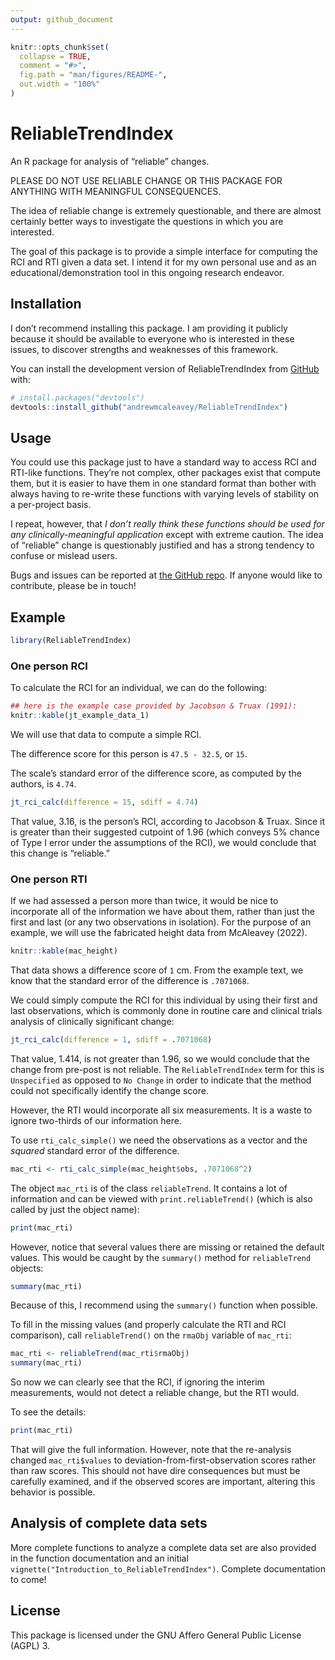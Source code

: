 ```yaml
---
output: github_document
---
```


<!-- README.md is generated from README.Rmd. Please edit that file -->

```r
knitr::opts_chunk$set(
  collapse = TRUE,
  comment = "#>",
  fig.path = "man/figures/README-",
  out.width = "100%"
)
```

# ReliableTrendIndex

<!-- badges: start -->
<!-- badges: end -->

An R package for analysis of "reliable" changes.

PLEASE DO NOT USE RELIABLE CHANGE OR THIS PACKAGE FOR ANYTHING WITH MEANINGFUL CONSEQUENCES. 

The idea of reliable change is extremely questionable, and there are almost certainly better ways to investigate the questions in which you are interested. 

The goal of this package is to provide a simple interface for computing the RCI and RTI given a data set. I intend it for my own personal use and as an educational/demonstration tool in this ongoing research endeavor. 

## Installation

I don't recommend installing this package. I am providing it publicly because it should be available to everyone who is interested in these issues, to discover strengths and weaknesses of this framework. 

You can install the development version of ReliableTrendIndex from [GitHub](https://github.com/) with:

``` r
# install.packages("devtools")
devtools::install_github("andrewmcaleavey/ReliableTrendIndex")
```

## Usage

You could use this package just to have a standard way to access RCI and RTI-like functions. They're not complex, other packages exist that compute them, but it is easier to have them in one standard format than bother with always having to re-write these functions with varying levels of stability on a per-project basis.  

I repeat, however, that *I don't really think these functions should be used for any clinically-meaningful application* except with extreme caution. The idea of "reliable" change is questionably justified and has a strong tendency to confuse or mislead users.  

Bugs and issues can be reported at [the GitHub repo](https://github.com/andrewmcaleavey/ReliableTrendIndex). If anyone would like to contribute, please be in touch!  

## Example

```r
library(ReliableTrendIndex)
```

### One person RCI  

To calculate the RCI for an individual, we can do the following:  

```r
## here is the example case provided by Jacobson & Truax (1991): 
knitr::kable(jt_example_data_1)
```

We will use that data to compute a simple RCI.  

The difference score for this person is `47.5 - 32.5`, or `15`. 

The scale's standard error of the difference score, as computed by the authors, is `4.74`. 

```r
jt_rci_calc(difference = 15, sdiff = 4.74)
```

That value, 3.16, is the person's RCI, according to Jacobson & Truax. Since it is greater than their suggested cutpoint of 1.96 (which conveys 5% chance of Type I error under the assumptions of the RCI), we would conclude that this change is "reliable."

### One person RTI  

If we had assessed a person more than twice, it would be nice to incorporate all of the information we have about them, rather than just the first and last (or any two observations in isolation). For the purpose of an example, we will use the fabricated height data from McAleavey (2022).  

```r
knitr::kable(mac_height)
```

That data shows a difference score of `1` cm. From the example text, we know that the standard error of the difference is `.7071068`. 

We could simply compute the RCI for this individual by using their first and last observations, which is commonly done in routine care and clinical trials analysis of clinically significant change:  

```r
jt_rci_calc(difference = 1, sdiff = .7071068)
```

That value, 1.414, is not greater than 1.96, so we would conclude that the change from pre-post is not reliable. The `ReliableTrendIndex` term for this is `Unspecified` as opposed to `No Change` in order to indicate that the method could not specifically identify the change score. 

However, the RTI would incorporate all six measurements. It is a waste to ignore two-thirds of our information here. 

To use `rti_calc_simple()` we need the observations as a vector and the *squared* standard error of the difference. 

```r
mac_rti <- rti_calc_simple(mac_height$obs, .7071068^2)
```

The object `mac_rti` is of the class `reliableTrend`. It contains a lot of information and can be viewed with `print.reliableTrend()` (which is also called by just the object name):

```r
print(mac_rti)
```

However, notice that several values there are missing or retained the default values. This would be caught by the `summary()` method for `reliableTrend` objects: 

```r
summary(mac_rti)
```

Because of this, I recommend using the `summary()` function when possible. 

To fill in the missing values (and properly calculate the RTI and RCI comparison), call `reliableTrend()` on the `rmaObj` variable of `mac_rti`: 

```r
mac_rti <- reliableTrend(mac_rti$rmaObj)
summary(mac_rti)
```

So now we can clearly see that the RCI, if ignoring the interim measurements, would not detect a reliable change, but the RTI would. 

To see the details: 

```r
print(mac_rti)
```

That will give the full information. However, note that the re-analysis changed `mac_rti$values` to deviation-from-first-observation scores rather than raw scores. This should not have dire consequences but must be carefully examined, and if the observed scores are important, altering this behavior is possible.   

## Analysis of complete data sets  

More complete functions to analyze a complete data set are also provided in the function documentation and an initial `vignette("Introduction_to_ReliableTrendIndex")`. Complete documentation to come!

## License

This package is licensed under the GNU Affero General Public License (AGPL) 3.  
